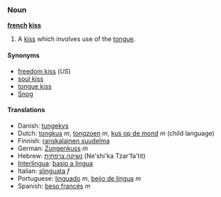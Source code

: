 ===Noun===
'''[[french]] [[kiss]]'''

# A [[kiss]] which involves use of the [[tongue]].

====Synonyms====
*[[freedom kiss]] (''US'')
*[[soul kiss]]
*[[tongue kiss]]
*[[Snog]]

====Translations====
*Danish: [[tungekys]]
*Dutch: [[tongkus]] ''m'', [[tongzoen]] ''m'', [[kus op de mond]] ''m'' (child language)
*Finnish: [[ranskalainen suudelma]]
*German: [[Zungenkuss]] ''m''
*Hebrew: [[נשיקה צרפתית]] (Ne'shi'ka Tzar'fa'tit)
*[[Interlingua]]: [[basio a lingua]]
*Italian: [[slinguata]] ''f''
*Portuguese: [[linguado]] ''m'', [[beijo de língua]] ''m''
*Spanish: [[beso francés]] ''m''